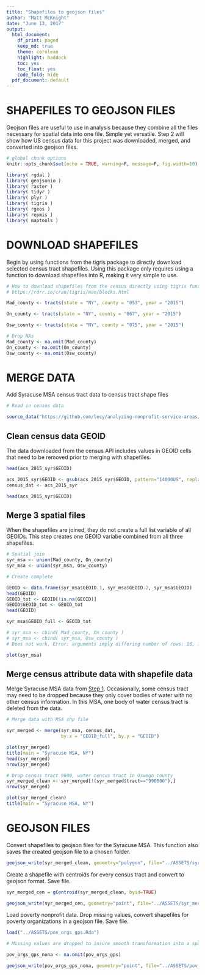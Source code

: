 ```yaml
---
title: "Shapefiles to geojson files"
author: "Matt McKnight"
date: "June 13, 2017"
output:
  html_document:
    df_print: paged
    keep_md: true
    theme: cerulean
    highlight: haddock
    toc: yes
    toc_float: yes
    code_fold: hide
  pdf_document: default
---
```


# SHAPEFILES TO GEOJSON FILES

Geojson files are useful to use in analysis because they combine all the files necessary for spatial data into one file. Simple yet versatile. Step 2 will show how US census data for this project was downloaded, merged, and converted into geojson files.

```r

# global chunk options
knitr::opts_chunk$set(echo = TRUE, warning=F, message=F, fig.width=10)

library( rgdal )
library( geojsonio )
library( raster )
library( tidyr )
library( plyr )
library( tigris )
library( rgeos )
library( repmis )
library( maptools )

```


# DOWNLOAD SHAPEFILES 

Begin by using functions from the tigris package to directly download selected census tract shapefiles. Using this package only requires using a function to download shapefiles into R, making it very simple to use.

```r

# How to download shapefiles from the census directly using tigris functions
# https://rdrr.io/cran/tigris/man/blocks.html

Mad_county <- tracts(state = "NY", county = "053", year = "2015")

On_county <- tracts(state = "NY", county = "067", year = "2015")

Osw_county <- tracts(state = "NY", county = "075", year = "2015")

# Drop NAs
Mad_county <- na.omit(Mad_county)
On_county <- na.omit(On_county)
Osw_county <- na.omit(Osw_county)

```

# MERGE DATA

Add Syracuse MSA census tract data to census tract shape files

```r

# Read in census data

source_data("https://github.com/lecy/analyzing-nonprofit-service-areas/blob/master/ASSETS/acs_2015_syr.Rda?raw=true")

```

## Clean census data GEOID

The data downloaded from the census API includes values in GEOID cells that need to be removed prior to merging with shapefiles.

```r

head(acs_2015_syr$GEOID)

acs_2015_syr$GEOID <- gsub(acs_2015_syr$GEOID, pattern="14000US", replacement="")
census_dat <- acs_2015_syr

head(acs_2015_syr$GEOID)
```

## Merge 3 spatial files

When the shapefiles are joined, they do not create a full list variable of all GEOIDs. This step creates one GEOID variabe combined from all three shapefiles.

```r

# Spatial join
syr_msa <- union(Mad_county, On_county)
syr_msa <- union(syr_msa, Osw_county)

# Create complete 

GEOID <- data.frame(syr_msa$GEOID.1, syr_msa$GEOID.2, syr_msa$GEOID)
head(GEOID)
GEOID_tot <- GEOID[!is.na(GEOID)]
GEOID$GEOID_tot <- GEOID_tot
head(GEOID)

syr_msa$GEOID_full <- GEOID_tot

# syr_msa <- cbind( Mad_county, On_county )
# syr_msa <- cbind( syr_msa, Osw_county )
# Does not work, Error: arguments imply differing number of rows: 16, 140

plot(syr_msa)

```

## Merge census attribute data with shapefile data

Merge Syracuse MSA data from [Step 1](Step_1_-_Download_and_Clean_Data.html). Occasionally, some census tract may need to be dropped because they only cover bodies of water with no other census information. In this MSA, one body of water census tract is deleted from the data. 

```r

# Merge data with MSA shp file

syr_merged <- merge(syr_msa, census_dat, 
                    by.x = "GEOID_full", by.y = "GEOID")                      

plot(syr_merged)
title(main = "Syracuse MSA, NY")
head(syr_merged)
nrow(syr_merged)

# Drop census tract 9900, water census tract in Oswego county
syr_merged_clean <- syr_merged[!(syr_merged$tract=="990000"),]
nrow(syr_merged)

plot(syr_merged_clean)
title(main = "Syracuse MSA, NY")

```


# GEOJSON FILES

Convert shapefiles to geojson files for the Syracuse MSA. This function also saves the created geojson file to a chosen folder. 

```r
geojson_write(syr_merged_clean, geometry="polygon", file="../ASSETS/syr_merged.geojson")

```

Create a shapefile with centroids for every census tract and convert to geojson format. Save file.

```r

syr_merged_cen = gCentroid(syr_merged_clean, byid=TRUE)

geojson_write(syr_merged_cen, geometry="point", file="../ASSETS/syr_merged_cen.geojson")

```

Load poverty nonprofit data. Drop missing values, convert shapefiles for poverty organizations in a geojson file. Save file.

```r

load("../ASSETS/pov_orgs_gps.Rda")

# Missing values are dropped to insure smooth transformation into a spatial object

pov_orgs_gps_nona <- na.omit(pov_orgs_gps)

geojson_write(pov_orgs_gps_nona, geometry="point", file="../ASSETS/pov_orgs.geojson")

```
 
